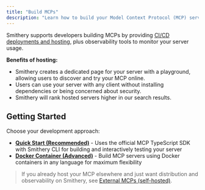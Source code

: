 ```yaml
---
title: "Build MCPs"
description: "Learn how to build your Model Context Protocol (MCP) server on Smithery."
---
```


Smithery supports developers building MCPs by providing [CI/CD deployments and hosting](/build/deployments), plus observability tools to monitor your server usage.

**Benefits of hosting:**

- Smithery creates a dedicated page for your server with a playground, allowing users to discover and try your MCP online.
- Users can use your server with any client without installing dependencies or being concerned about security.
- Smithery will rank hosted servers higher in our search results.

## Getting Started

Choose your development approach:

- **[Quick Start (Recommended)](/getting_started/quickstart_build)** - Uses the official MCP TypeScript SDK with Smithery CLI for building and interactively testing your server
- **[Docker Container (Advanced)](/cookbooks/python_custom_container)** - Build MCP servers using Docker containers in any language for maximum flexibility

> If you already host your MCP elsewhere and just want distribution and observability on Smithery, see [External MCPs (self-hosted)](/build/external).


